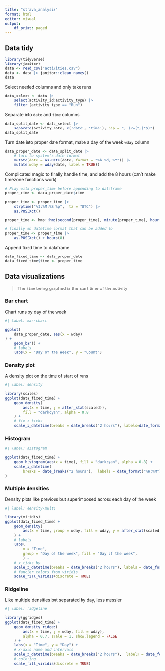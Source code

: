 ```yaml
---
title: "strava_analysis"
format: html
editor: visual
output:
    df_print: paged
---
```


## Data tidy

```r
library(tidyverse)
library(janitor)
data <- read_csv("activities.csv")
data <- data |> janitor::clean_names()
data
```

Select needed columns and only take runs

```r
data_select <- data |> 
    select(activity_id:activity_type) |> 
    filter (activity_type == "Run")
```

Separate into `date` and `time` columns

```r
data_split_date <- data_select |> 
    separate(activity_date, c('date', 'time'), sep = ", (?=[^,]*$)")
data_split_date
```

Turn date into proper date format, make a day of the week `wday` column

```r

data_proper_date <- data_split_date |> 
    # turn to system's date format
    mutate(date = as.Date(date, format = "%b %d, %Y")) |> 
    mutate(wday = wday(date, label = TRUE))
```

Complicated magic to finally handle time, and add the 8 hours (can't make timezone functions work)

```r
# Play with proper_time before appending to dataframe
proper_time <- data_proper_date$time

proper_time <- proper_time |> 
    strptime("%I:%M:%S %p",  tz = "UTC") |> 
    as.POSIXct()

proper_time <- hms::hms(second(proper_time), minute(proper_time), hour(proper_time))

# finally on datetime format that can be added to 
proper_time <- proper_time |> 
    as.POSIXct() + hours(8)


```

Append fixed time to dataframe

```r
data_fixed_time <- data_proper_date
data_fixed_time$time <- proper_time
```

## Data visualizations

> The `time` being graphed is the start time of the activity

### Bar chart

Chart runs by day of the week

```r
#| label: bar-chart

ggplot(
    data_proper_date, aes(x = wday)
) + 
    geom_bar() +
    # labels
    labs(x = "Day of the Week", y = "Count")
```

### Density plot

A density plot on the time of start of runs

```r
#| label: density

library(scales)
ggplot(data_fixed_time) + 
    geom_density(
        aes(x = time, y = after_stat(scaled)),
        fill = "darkcyan", alpha = 0.8
    ) +
    # fix x ticks
    scale_x_datetime(breaks = date_breaks("2 hours"), labels=date_format("%H:%M"))

```

### Histogram

```r
#| label: histogram

ggplot(data_fixed_time) + 
    geom_histogram(aes(x = time), fill = "darkcyan", alpha = 0.8) +
    scale_x_datetime(
        breaks = date_breaks("2 hours"),  labels = date_format("%H:%M")
)
```

### Multiple densities

Density plots like previous but superimposed across each day of the week

```r
#| label: density-multi

library(viridis)
ggplot(data_fixed_time) + 
    geom_density(
        aes(x = time, group = wday, fill = wday, y = after_stat(scaled)), alpha = 0.5
    ) + 
    # labels
    labs(
        x = "Time", 
        group = "Day of the week", fill = "Day of the week",
        ) +
    # x ticks by 
    scale_x_datetime(breaks = date_breaks("2 hours"), labels = date_format("%H:%M")) + 
    # fancier colors from viridis
    scale_fill_viridis(discrete = TRUE) 

```

### Ridgeline

Like multiple densities but separated by day, less messier

```r
#| label: ridgeline

library(ggridges)
ggplot(data_fixed_time) +
    geom_density_ridges(
        aes(x = time, y = wday, fill = wday), 
        alpha = 0.7, scale = 1, show.legend = FALSE
    ) +
    labs(x = "Time", y = "Day") +
    # x-axis name and intervals
    scale_x_datetime(breaks = date_breaks("2 hours"),  labels = date_format("%H:%M")) + 
    # coloring
    scale_fill_viridis(discrete = TRUE)

```
